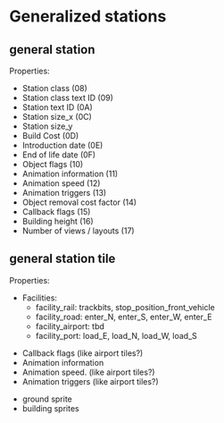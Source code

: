 = Generalized stations =

== general station ==

Properties: 

* Station class (08)
* Station class text ID (09)
* Station text ID (0A)
* Station size_x (0C)
* Station size_y 
* Build Cost (0D)
* Introduction date (0E)
* End of life date (0F)
* Object flags (10)
* Animation information (11)
* Animation speed (12)
* Animation triggers (13)
* Object removal cost factor (14)
* Callback flags (15)
* Building height (16)
* Number of views / layouts (17)

== general station tile ==

Properties:

* Facilities:
** facility_rail: trackbits, stop_position_front_vehicle
** facility_road: enter_N, enter_S, enter_W, enter_E
** facility_airport: tbd
** facility_port: load_E, load_N, load_W, load_S

* Callback flags (like airport tiles?)
* Animation information
* Animation speed. (like airport tiles?)
* Animation triggers (like airport tiles?)



* ground sprite
* building sprites
